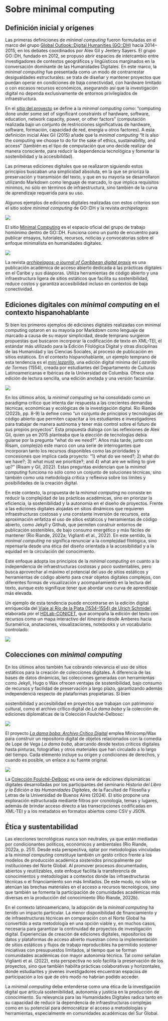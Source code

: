 # Sobre minimal computing

## Definición inicial y orígenes

Las primeras definiciones de *minimal computing* fueron formuladas en el marco del grupo [Global Outlook::Digital Humanities (GO::DH)](http://www.globaloutlookdh.org/) hacia 2014–2015, en los debates coordinados por Alex Gil y Jentery Sayers. El grupo GO::DH, fundado en 2012, se propuso abrir espacios de intercambio entre investigadores de contextos geográficos y lingüísticos marginados en la conversación dominante de las Humanidades Digitales. En este marco, la *minimal computing* fue presentada como un modo de contrarrestar desigualdades estructurales: se trata de diseñar y mantener proyectos que puedan operar en condiciones de baja conectividad, con hardware limitado o con escasos recursos económicos, asegurando así que la investigación digital no dependa exclusivamente de entornos privilegiados de infraestructura.

En el [sitio del proyecto](https://go-dh.github.io/mincomp/about/) se define a la *minimal computing* como: “computing done under some set of significant constraints of hardware, software, education, network capacity, power, or other factors” (computación realizada bajo un conjunto de restricciones significativas de hardware, software, formación, capacidad de red, energía u otros factores). A esta definición inicial Alex Gil (2015) añade que la *minimal computing* “It is also the computing we choose to do for the sake of ethics, sustainability, and access” (también es el tipo de computación que uno decide realizar de manera consciente, para reducir la dependencia tecnológica y fomentar la sostenibilidad y la accesibilidad).

Las primeras ediciones digitales que se realizaron siguiendo estos principios buscaban una simplicidad absoluta, en la que se prioriza la preservación y transmisión del texto, y que en su mayoría se desarrollaron utilizando Markdown como lenguaje de marcado, lo que implica requisitos mínimos, no sólo en términos de infraestructura, sino también de la curva de aprendizaje requerida para su uso.

Algunos ejemplos de ediciones digitales realizadas con estos criterios son el sitio sobre *minimal computing* de GO::DH y la revista *archipelagos*:

[![](/assets/mc-image1.jpg)](https://go-dh.github.io/mincomp/)

El sitio [Minimal Computing](https://go-dh.github.io/mincomp/) es el espacio oficial del grupo de trabajo homónimo dentro de GO::DH. Funciona como un punto de encuentro para publicar ensayos, tutoriales, recursos, noticias y convocatorias sobre el enfoque minimalista en humanidades digitales. 

[![](/assets/mc-image2.jpg)](https://archipelagosjournal.org/index.html)

La revista [*archipelagos: a journal of Caribbean digital praxis*](https://archipelagosjournal.org/index.html) es una publicación académica de acceso abierto dedicada a las prácticas digitales en el Caribe y sus diásporas. Utiliza herramientas de código abierto y una infraestructura ligera de sitios estáticos que facilita su sostenibilidad, reduce costos y garantiza accesibilidad incluso en contextos de baja conectividad.

## Ediciones digitales con *minimal computing* en el contexto hispanohablante

Si bien los primeros ejemplos de ediciones digitales realizadas con minimal computing optaron en su mayoría por Markdown como lenguaje de marcado a causa de su mayor simplicidad, desde temprano surgieron propuestas que buscaron incorporar la codificación de texto en XML-TEI, el estándar más utilizado para la Edición Filológica Digital y otras disciplinas de las Humanidad y las Ciencias Sociales, al proceso de publicación en sitios estáticos. En el contexto hispanohablante, un ejemplo temprano de esta tendencia es el [*mini lazarillo*](https://minilazarillo.github.io/index.html), una edición digital mínima del *Lazarillo de Tormes* (1554), creada por estudiantes del Departamento de Culturas Latinoamericanas e Ibéricas de la Universidad de Columbia. Ofrece una edición de lectura sencilla, una edición anotada y una versión facsimilar.

[![](/assets/mc-image3.jpg)](https://minilazarillo.github.io/index.html)

En los últimos años, la *minimal computing* se ha consolidado como un paradigma crítico que intenta dar respuesta a las crecientes demandas técnicas, económicas y ecológicas de la investigación digital. Rio Riande (2022b, pp. 8-9) la define como “un conjunto de principios y tecnologías de código abierto que permiten capacitar a los estudiantes e investigadores para trabajar de manera autónoma y tener más control sobre el futuro de sus propios proyectos”. Esta propuesta dialoga con las reflexiones de Alex Gil, quien ya en 2015 planteaba que la elección de tecnologías debía guiarse por la pregunta “what do we need?”. Años más tarde, junto con Risam, complejizó este marco con una serie de interrogantes que incorporan tanto los recursos disponibles como las prioridades y concesiones que implica cada proyecto: “1) what do we need?; 2\) what do we have?; 3\) what must we prioritize?; and 4\) what are we willing to give up?” (Risam y Gil, 2022). Estas preguntas evidencian que la *minimal computing* funciona no sólo como un conjunto de soluciones técnicas, sino también como una metodología crítica y reflexiva sobre los límites y posibilidades de la creación digital.

En este contexto, la propuesta de la *minimal computing* no consiste en reducir la complejidad de las prácticas académicas, sino en priorizar la eficiencia, la sostenibilidad y la autonomía en el diseño de proyectos. Frente a las ediciones digitales alojadas en sitios dinámicos que requieren infraestructuras costosas y una constante inversión de recursos, esta aproximación enfatiza el uso de sitios estáticos y herramientas de código abierto, como Jekyll y Github, que permiten construir entornos de publicación sostenibles, de bajo consumo energético y más fáciles de mantener (Rio Riande, 2022a; Viglianti et al., 2022). En este sentido, la *minimal computing* no significa renunciar a la complejidad filológica, sino repensarla desde una ética del diseño orientada a la accesibilidad y a la equidad en la circulación del conocimiento.

Este enfoque adopta los principios de la *minimal computing* en cuanto a la independencia de infraestructuras costosas y poco sustentables, pero busca aprovechar al máximo el potencial del uso de sitios estáticos y herramientas de código abierto para crear objetos digitales complejos, con diferentes formas de visualización y acompañamiento en la lectura del texto, aunque esto signifique tener que abordar una curva de aprendizaje más elevada. 

Un ejemplo de esta tendencia puede encontrarse en la edición digital enriquecida del [Viaje al Río de la Plata (1534–1554) de Ulrich Schmidel](https://hdlab.space/viaje-al-rio-de-la-plata/), elaborada por el [HDLab-CONICET](https://hdlab.space/), que acompaña la edición del texto con recursos como un mapa interactivo del itinerario desde Amberes hacia Suramérica, anotaciones, visualizaciones, notebooks y un vocabulario controlado:

[![](/assets/mc-image4.jpg)](https://hdlab.space/viaje-al-rio-de-la-plata/)

## Colecciones con *minimal computing*

En los últimos años también fue cobrando relevancia el uso de sitios estáticos para la creación de colecciones digitales. A diferencia de las bases de datos dinámicas, las colecciones generadas con herramientas como Jekyll, Hugo o Wax ofrecen ventajas de sostenibilidad, bajo consumo de recursos y facilidad de preservación a largo plazo, garantizando además independencia respecto de plataformas propietarias. Si bien 

sostenibilidad y accesibilidad en proyectos que trabajan con patrimonio cultural, como el archivo crítico digital de *La dama boba* y la colección de ediciones diplomáticas de la Colección Foulché-Delbosc:

[![](/assets/mc-image5.jpg)](https://celioht.github.io/damaboba/)

El proyecto [*La dama boba: Archivo Crítico Digital*](https://celioht.github.io/damaboba/) emplea Minicomp/Wax para construir un repositorio digital de objetos relacionados con la comedia de Lope de Vega *La dama boba*, abarcando desde textos críticos digitales hasta pinturas, fotografías y otros materiales que han circulado a lo largo del tiempo. Cada elemento incluye su origen y condiciones de derechos, y cuando es posible, un enlace a su fuente original.

[![](/assets/mc-image6.jpg)](https://hdlab.space/coleccion-foulche-delbosc/)

La [Colección Foulché-Delbosc](https://hdlab.space/coleccion-foulche-delbosc/) es una serie de ediciones diplomáticas digitales desarrolladas por los participantes del seminario *Historia del Libro y la Edición a las Humanidades Digitales*, de la Facultad de Filosofía y Letras de la Universidad de Buenos Aires (2024). El sitio propone una exploración estructurada mediante filtros por cronología, temas y lugares, además de brindar acceso directo a las transcripciones codificadas en XML-TEI y a los metadatos en formatos abiertos como CSV y JSON.

## Ética y sustentabilidad

Las elecciones tecnológicas nunca son neutrales, ya que están mediadas por condicionantes políticos, económicos y ambientales (Rio Riande, 2022a, p. 251). Desde esta perspectiva, optar por metodologías vinculadas a la *minimal computing* constituye también un gesto crítico frente a los modelos de producción académica sostenidos principalmente por instituciones del Norte Global. Al promover procesos documentados, abiertos y reutilizables, este enfoque facilita la transferencia de conocimientos y metodologías a contextos donde las infraestructuras técnicas o el financiamiento son más limitados. De este modo, no sólo se atenúan las brechas materiales en el acceso a recursos tecnológicos, sino que también se fomenta la participación de comunidades académicas más diversas en la producción del conocimiento (Rio Riande, 2022b).

En el contexto latinoamericano, la adopción de la *minimal computing* ha tenido un impacto particular. La menor disponibilidad de financiamiento y de infraestructuras técnicas en comparación con el Norte Global ha convertido a esta metodología en una opción viable y, en muchos casos, necesaria para garantizar la continuidad de proyectos de investigación digital. Experiencias de creación de ediciones digitales, repositorios de datos y plataformas de acceso abierto muestran cómo la implementación de sitios estáticos y flujos de trabajo reproducibles ha permitido sostener iniciativas con presupuestos limitados, al tiempo que se forman comunidades académicas con mayor autonomía técnica. Tal como señalan Viglianti et al. (2022), esta perspectiva no solo facilita la preservación de los proyectos, sino que también habilita prácticas colaborativas y horizontales, donde estudiantes y jóvenes investigadores encuentran espacios de participación a los que de otro modo no habrían podido acceder.

La *minimal computing* debe entenderse como una ética de la investigación digital que articula sostenibilidad, autonomía y justicia en la producción de conocimiento. Su relevancia para las Humanidades Digitales radica tanto en su capacidad de reducir la dependencia de infraestructuras complejas como en su potencial para democratizar el acceso a metodologías y herramientas, especialmente en comunidades académicas del Sur Global.